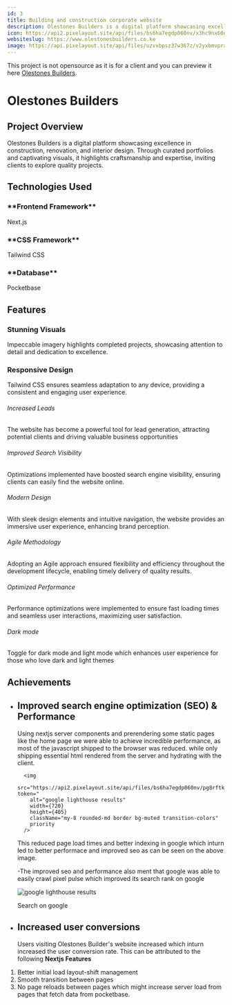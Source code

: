 ```yaml
---
id: 3
title: Building and construction corporate website
description: Olestones Builders is a digital platform showcasing excellence in construction, renovation, and interior design. Through curated portfolios and captivating visuals, it highlights craftsmanship and expertise, inviting clients to explore quality projects.
icon: https://api2.pixelayout.site/api/files/bs6ha7egdp060nv/x3hc9nx60dbfu4t/icon_JQ0FlGVG6U.png?token=
websiteslug: https://www.olestonesbuilders.co.ke
image: https://api.pixelayout.site/api/files/uzvxbpsz37w367z/v2yxbmvpraxjxpc/olestones_m0FDMqLLJl.jpg?token=
---
```


<div>

This project is not opensource as it is for a client and you can preview it here [Olestones Builders](https://www.olestonesbuilders.co.ke).

</div>

# Olestones Builders

## Project Overview

Olestones Builders is a digital platform showcasing excellence in construction, renovation, and interior design. Through curated portfolios and captivating visuals, it highlights craftsmanship and expertise, inviting clients to explore quality projects.

## Technologies Used

<div className="grid lg:grid-cols-2">
<div className="rounded-lg flex flex-row items-center justify-start gap-x-6 mt-10">
  <Nextjs className="text-green-600 size-16" /> 
  
  <div className="flex flex-col">
  <h3>**Frontend Framework**</h3>
  <p>Next.js</p>
  </div>
</div>
<div className="rounded-lg flex flex-row items-center justify-start gap-x-6 mt-10">
  <TailwindCSS className="text-green-600 size-16" /> 
  
  <div className="flex flex-col">
  <h3>**CSS Framework**</h3>
  <p>Tailwind CSS</p>
 
  </div>
</div>
<div className="rounded-lg flex flex-row items-center justify-start gap-x-6 mt-10">
  <Pocketbase className="text-green-600 size-16" /> 
  
  <div className="flex flex-col">
  <h3>**Database**</h3>
  <p>Pocketbase</p>
  </div>
</div>

</div>

## Features

<div className="grid lg:grid-cols-2 gap-4 py-6">
<div class="rounded-lg bg-green-600 p-6 text-white">
  <h3 class="mb-4 text-xl font-semibold flex items-center gap-x-2">
  <Check className="font-bold" size={20} /><span>Stunning Visuals</span>
  </h3>
  <p class="text-primary text-gray-300">
    Impeccable imagery highlights completed projects, showcasing attention to detail and dedication to excellence.
  </p>
</div>

<div class="rounded-lg bg-green-600 text-white p-6">
<h3 class="mb-4 text-xl font-semibold flex items-center gap-x-2">
  <Check className="font-bold" size={20} /><span>Responsive Design</span>
  </h3>
 
  <p class="text-primary text-gray-300">
    Tailwind CSS ensures seamless adaptation to any device, providing a consistent and engaging user experience.
  </p>
</div>
</div>

<div className="mx-auto px-4 py-16 sm:max-w-xl md:max-w-full md:px-24 lg:max-w-screen-xl lg:px-8 lg:py-20">
  <div className="row-gap-8 sm:row-gap-0 grid sm:grid-cols-2 lg:grid-cols-3">
    <div className="border-b p-8 sm:border-r">
      <div className="max-w-md text-center">
        <div className="mx-auto mb-4 flex h-16 w-16 items-center justify-center rounded-full sm:h-16 sm:w-16">
          <Check />
        </div>
        <h6 className="mb-2 font-semibold leading-5">Increased Leads</h6>
        <p className="mb-3 text-sm">
          The website has become a powerful tool for lead generation, attracting
          potential clients and driving valuable business opportunities
        </p>
      </div>
    </div>
    <div className="border-b p-8 lg:border-r">
      <div className="max-w-md text-center">
        <div className="mx-auto mb-4 flex h-16 w-16 items-center justify-center rounded-full sm:h-16 sm:w-16">
          <Check />
        </div>
        <h6 className="mb-2 font-semibold leading-5">
          Improved Search Visibility
        </h6>
        <p className="mb-3 text-sm">
          Optimizations implemented have boosted search engine visibility,
          ensuring clients can easily find the website online.
        </p>
      </div>
    </div>
    <div className="border-b p-8 sm:border-r lg:border-r-0">
      <div className="max-w-md text-center">
        <div className="mx-auto mb-4 flex h-16 w-16 items-center justify-center rounded-full sm:h-16 sm:w-16">
          <Check />
        </div>
        <h6 className="mb-2 font-semibold leading-5">Modern Design</h6>
        <p className="mb-3 text-sm">
          With sleek design elements and intuitive navigation, the website
          provides an immersive user experience, enhancing brand perception.
        </p>
      </div>
    </div>
    <div className="border-b p-8 lg:border-b-0 lg:border-r">
      <div className="max-w-md text-center">
        <div className="mx-auto mb-4 flex h-16 w-16 items-center justify-center rounded-full sm:h-16 sm:w-16">
          <Check />
        </div>
        <h6 className="mb-2 font-semibold leading-5">Agile Methodology</h6>
        <p className="mb-3 text-sm ">
          Adopting an Agile approach ensured flexibility and efficiency
          throughout the development lifecycle, enabling timely delivery of
          quality results.
        </p>
      </div>
    </div>
    <div className="border-b p-8 sm:border-b-0 sm:border-r">
      <div className="max-w-md text-center">
        <div className="mx-auto mb-4 flex h-16 w-16 items-center justify-center rounded-full sm:h-16 sm:w-16">
          <Check />
        </div>
        <h6 className="mb-2 font-semibold leading-5">Optimized Performance</h6>
        <p className="mb-3 text-sm ">
          Performance optimizations were implemented to ensure fast loading
          times and seamless user interactions, maximizing user satisfaction.
        </p>
      </div>
    </div>
    <div className="p-8">
      <div className="max-w-md text-center">
        <div className="mx-auto mb-4 flex h-16 w-16 items-center justify-center rounded-full sm:h-16 sm:w-16">
          <Check />
        </div>
        <h6 className="mb-2 font-semibold leading-5">Dark mode</h6>
        <p className="mb-3 text-sm">
          Toggle for dark mode and light mode which enhances user experience for
          those who love dark and light themes
        </p>
      </div>
    </div>
  </div>
</div>

## Achievements

- ## Improved search engine optimization (SEO) & Performance

  Using nextjs server components and prerendering some static pages like the home page we were able
  to achieve incredible performance, as most of the javascript shipped to the browser was reduced.
  while only shipping essential html rendered from the server and hydrating with the client.

        <img
          src="https://api2.pixelayout.site/api/files/bs6ha7egdp060nv/pg8rftk4qfdc8gc/olestoneseo_RRO2tqtBjP.webp?token="
          alt="google lighthouse results"
          width={720}
          height={405}
          className="my-8 rounded-md border bg-muted transition-colors"
          priority
        />

  This reduced page load times and better indexing in google which inturn led to better performace
  and improved seo as can be seen on the above image.

  -The improved seo and performance also ment that google was able to easily crawl pixel pulse which improved its search rank on google

   <img
          src="https://api2.pixelayout.site/api/files/bs6ha7egdp060nv/nzh8o4n0pjauiey/olestonessearchgoogle_Yi7vHTSm3h.webp?token="
          alt="google lighthouse results"
          width={720}
          height={405}
          className="my-8 rounded-md border bg-muted transition-colors"
          priority
        />


  <div className="flex items-start py-10 text-white">
    <Link
      className="flex items-center justify-start gap-x-4 rounded-full bg-green-600 px-4 py-1 no-underline"
      href="https://www.google.com/search?q=olestones+builders&sca_esv=0f432c479ba1e607&sxsrf=ADLYWIL86AtTnlNcNSNfpcHY-TySCG3Zvw%3A1716390036022&source=hp&ei=kwhOZqKgO938i-gPzPStuAo&iflsig=AL9hbdgAAAAAZk4WpLqZ8qqE1C8RhWGnsmw--Mao46zz&ved=0ahUKEwjitY-Tw6GGAxVd_gIHHUx6C6cQ4dUDCBU&uact=5&oq=olestones+builders&gs_lp=Egdnd3Mtd2l6IhJvbGVzdG9uZXMgYnVpbGRlcnMyBBAjGCcyBBAjGCcyBBAjGCcyBxAAGIAEGA0yBhAAGBYYHjIGEAAYFhgeMgYQABgWGB4yBhAAGBYYHjIMEC4Y0QMYFhjHARgeMgYQABgWGB5IryFQ7AVY0yBwAXgAkAEAmAHZBaAB0CiqAQc0LTkuMS4xuAEDyAEA-AEBmAIMoAKGKagCCsICBxAjGCcY6gLCAgoQIxiABBgnGIoFwgIREAAYgAQYkQIYsQMYgwEYigXCAgsQABiABBiRAhiKBcICCxAAGIAEGLEDGIMBwgIIEAAYgAQYsQPCAg4QABiABBixAxiDARiKBcICBBAAGAPCAhEQLhiABBiRAhjHARiKBRivAcICCxAuGIAEGLEDGIMBwgIREC4YgAQYsQMY0QMYgwEYxwHCAggQLhiABBixA8ICBRAAGIAEwgINEC4YgAQY0QMYxwEYDcICCBAAGIAEGKIEmAMGkgcIMS40LTEwLjGgB79s&sclient=gws-wiz"
    >
      <Search />
      <span>Search on google</span>
    </Link>
  </div>

- ## Increased user conversions
  Users visiting Olestones Builder's website increased which inturn increased the user conversion rate. 
  This can be attributed to the following **Nextjs Features**

1.  Better initial load layout-shift management
2.  Smooth transition between pages
3.  No page reloads between pages which might increase server load from pages that fetch data from pocketbase.
